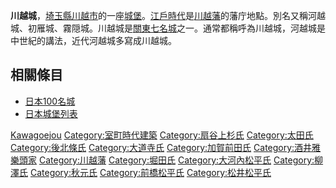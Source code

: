 {{Expand language|ja}}
{{日本城郭概要表
|name = 川越城
|pref = 埼玉縣
|nihongo=川越城
|hiragana=かわごえじょう
|romaji=Kawagoe-jō
|ar_called = 河越城、初雁城、霧隠城
|struct = 平城
|tower_struct = 無
|builders = [[太田道真|太田道真]]、[[太田道灌|道灌]]父子
|build_y = [[長祿|長祿]]元年（1457年）
|revamp = 松平（長澤）信綱
|rulers = [[扇谷上杉氏|扇谷上杉氏]]、[[後北条氏|後北条氏]]、[[酒井氏|酒井氏]]、<br/>[[堀田氏|堀田氏]]、[[大河内氏|長澤松平氏]]、他
|reject_y = 約1870年
|remains = 富士見櫓、堀、土壘、御殿部份、移築物3棟
|cultural asset = 埼玉縣有形文化財（本丸御殿）<br/>埼玉縣史跡
|location = {{Coord|35|55|28.25|N|139|29|29.41|E|scale:20000}}
|img = File:川越城本丸御殿.jpg
|img_capt = 本丸御殿
|img_width =250px
}}

'''川越城'''，[[埼玉縣|埼玉縣]][[川越市|川越市]]的一座[[城堡|城堡]]。[[江戶時代|江戶時代]]是[[川越藩|川越藩]]的藩庁地點。別名又稱河越城、初雁城、霧隠城。川越城是[[關東七名城|關東七名城]]之一。通常都稱呼為川越城，河越城是中世紀的講法，近代河越城多寫成川越城。

== 相關條目 ==
*[[日本100名城|日本100名城]]
*[[日本城堡列表|日本城堡列表]]

{{日本100名城}}
{{Japanese building-stub}}

[[Category:埼玉縣城堡|Kawagoejou]]
[[Category:室町時代建築|Category:室町時代建築]]
[[Category:扇谷上杉氏|Category:扇谷上杉氏]]
[[Category:太田氏|Category:太田氏]]
[[Category:後北條氏|Category:後北條氏]]
[[Category:大道寺氏|Category:大道寺氏]]
[[Category:加賀前田氏|Category:加賀前田氏]]
[[Category:酒井雅樂頭家|Category:酒井雅樂頭家]]
[[Category:川越藩|Category:川越藩]]
[[Category:堀田氏|Category:堀田氏]]
[[Category:大河內松平氏|Category:大河內松平氏]]
[[Category:柳澤氏|Category:柳澤氏]]
[[Category:秋元氏|Category:秋元氏]]
[[Category:前橋松平氏|Category:前橋松平氏]]
[[Category:松井松平氏|Category:松井松平氏]]